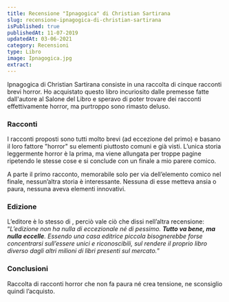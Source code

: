 ```yaml
---
title: Recensione "Ipnagogica" di Christian Sartirana
slug: recensione-ipnagogica-di-christian-sartirana
isPublished: true
publishedAt: 11-07-2019
updatedAt: 03-06-2021
category: Recensioni
type: Libro
image: Ipnagogica.jpg
extract: 
---
```


<Book slug="ipnagogica" />

Ipnagogica di Christian Sartirana consiste in una raccolta di cinque racconti brevi horror. Ho acquistato questo libro incuriosito dalle premesse fatte dall'autore al Salone del Libro e speravo di poter trovare dei racconti effettivamente horror, ma purtroppo sono rimasto deluso.

### Racconti

I racconti proposti sono tutti molto brevi (ad eccezione del primo) e basano il loro fattore "horror" su elementi piuttosto comuni e già visti. L’unica storia leggermente horror è la prima, ma viene allungata per troppe pagine ripetendo le stesse cose e si conclude con un finale a mio parere comico.

A parte il primo racconto, memorabile solo per via dell’elemento comico nel finale, nessun’altra storia è interessante. Nessuna di esse metteva ansia o paura, nessuna aveva elementi innovativi.

### Edizione

L’editore è lo stesso di <InternalLink slug="recensione-nightbird-lucia-patrizi" text="Nightbird"/>, perciò vale ciò che dissi nell’altra recensione: “_L’edizione non ha nulla di eccezionale né di pessimo. **Tutto va bene, ma nulla eccelle**. Essendo una casa editrice piccola bisognerebbe forse concentrarsi sull’essere unici e riconoscibili, sul rendere il proprio libro diverso dagli altri milioni di libri presenti sul mercato._”

### Conclusioni

Raccolta di racconti horror che non fa paura né crea tensione, ne sconsiglio quindi l’acquisto.